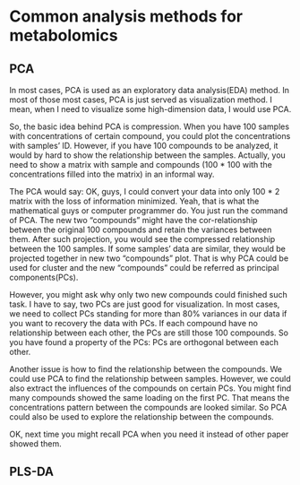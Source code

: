 # Common analysis methods for metabolomics

## PCA

In most cases, PCA is used as an exploratory data analysis(EDA) method. In most of those most cases, PCA is just served as visualization method. I mean, when I need to visualize some high-dimension data, I would use PCA.

So, the basic idea behind PCA is compression. When you have 100 samples with concentrations of certain compound, you could plot the concentrations with samples' ID. However, if you have 100 compounds to be analyzed, it would by hard to show the relationship between the samples. Actually, you need to show a matrix with sample and compounds (100 * 100 with the concentrations filled into the matrix) in an informal way.

The PCA would say: OK, guys, I could convert your data into only 100 * 2 matrix with the loss of information minimized. Yeah, that is what the mathematical guys or computer programmer do. You just run the command of PCA. The new two "compounds" might have the cor-relationship between the original 100 compounds and retain the variances between them. After such projection, you would see the compressed relationship between the 100 samples. If some samples' data are similar, they would be projected together in new two "compounds" plot. That is why PCA could be used for cluster and the new "compounds" could be referred as principal components(PCs).

However, you might ask why only two new compounds could finished such task. I have to say, two PCs are just good for visualization. In most cases, we need to collect PCs standing for more than 80% variances in our data if you want to recovery the data with PCs. If each compound have no relationship between each other, the PCs are still those 100 compounds. So you have found a property of the PCs: PCs are orthogonal between each other.

Another issue is how to find the relationship between the compounds. We could use PCA to find the relationship between samples. However, we could also extract the influences of the compounds on certain PCs. You might find many compounds showed the same loading on the first PC. That means the concentrations pattern between the compounds are looked similar. So PCA could also be used to explore the relationship between the compounds.

OK, next time you might recall PCA when you need it instead of other paper showed them.

## PLS-DA


